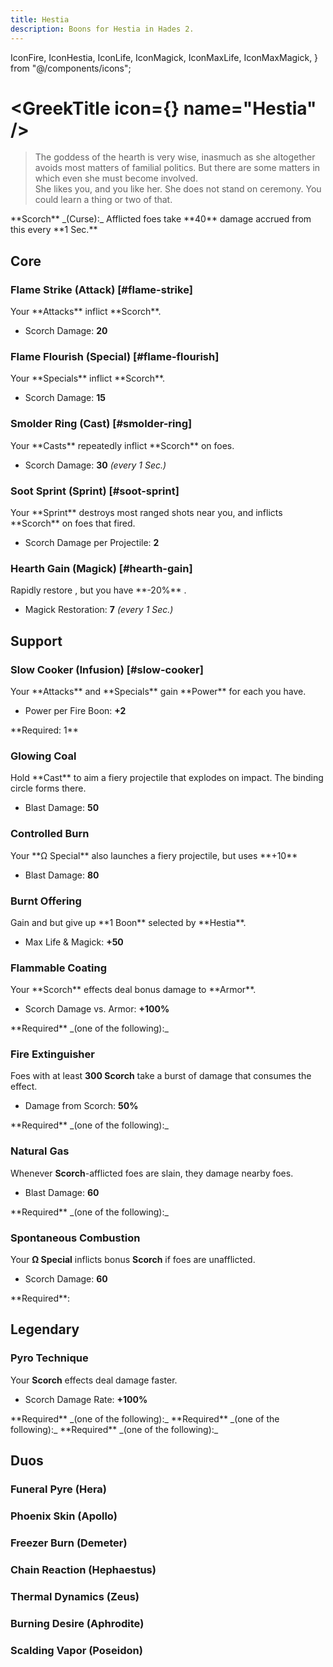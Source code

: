 ```yaml
---
title: Hestia
description: Boons for Hestia in Hades 2.
---
```


  IconFire,
  IconHestia,
  IconLife,
  IconMagick,
  IconMaxLife,
  IconMaxMagick,
} from "@/components/icons";



# <GreekTitle icon={<IconHestia  />} name="Hestia" />

> The goddess of the hearth is very wise, inasmuch as she altogether avoids most matters of familial politics. But there are some matters in which even she must become involved.\
> She likes you, and you like her. She does not stand on ceremony. You could learn a thing or two of that.

<Box className="mt-4">
  **Scorch** _(Curse):_ Afflicted foes take **40** damage accrued from this
  every **1 Sec.**
</Box>

## Core

### Flame Strike (Attack) [#flame-strike]

<BoonTest boon={DbBoons.Hestia.flameStrike}>
Your **Attacks** inflict **Scorch**.

- Scorch Damage: **20**

</BoonTest>

### Flame Flourish (Special) [#flame-flourish]

<BoonTest boon={DbBoons.Hestia.flameFlourish}>
Your **Specials** inflict **Scorch**.

- Scorch Damage: **15**

</BoonTest>

### Smolder Ring (Cast) [#smolder-ring]

<BoonTest boon={DbBoons.Hestia.smolderRing}>
Your **Casts** repeatedly inflict **Scorch** on foes.

- Scorch Damage: **30** _(every 1 Sec.)_

</BoonTest>

### Soot Sprint (Sprint) [#soot-sprint]

<BoonTest boon={DbBoons.Hestia.sootSprint}>
Your **Sprint** destroys most ranged shots near you, and inflicts **Scorch** on foes that fired.

- Scorch Damage per Projectile: **2**

</BoonTest>

### Hearth Gain (Magick) [#hearth-gain]

<BoonTest boon={DbBoons.Hestia.hearthGain}>
Rapidly restore <IconMagick />, but you have **-20%** <IconMaxLife />.

- Magick Restoration: **7** _(every 1 Sec.)_

</BoonTest>

## Support

### <TextHighlight type="infusion">Slow Cooker (Infusion)</TextHighlight> [#slow-cooker]

<BoonTest boon={DbBoons.Hestia.slowCooker}>
Your **Attacks** and **Specials** gain **Power** for each <IconFire /> you have.

- Power per Fire Boon: **+2**

</BoonTest>

<Callout>
  **Required: 1** <IconFire />
</Callout>

### Glowing Coal

<BoonTest boon={DbBoons.Hestia.glowingCoal}>
Hold **Cast** to aim a fiery projectile that explodes on impact. The binding circle forms there.

- Blast Damage: **50**

</BoonTest>

### Controlled Burn

<BoonTest boon={DbBoons.Hestia.controlledBurn}>
Your **Ω Special** also launches a fiery projectile, but uses **+10** <IconMagick />

- Blast Damage: **80**

</BoonTest>

### Burnt Offering

<BoonTest boon={DbBoons.Hestia.burntOffering}>
Gain <IconMaxLife /> and <IconMaxMagick /> but give up **1 Boon** selected by **Hestia**.

- Max Life & Magick: **+50**

</BoonTest>

### Flammable Coating

<BoonTest boon={DbBoons.Hestia.flammableCoating}>
Your **Scorch** effects deal bonus damage to **Armor**.

- Scorch Damage vs. Armor: **+100%**

</BoonTest>

<Callout>
  **Required** _(one of the following):_
  <BoonGrid
    boons={[
      DbBoons.Hestia.flameStrike,
      DbBoons.Hestia.flameFlourish,
      DbBoons.Hestia.smolderRing,
      DbBoons.Hestia.spontaneousCombustion,
    ]}
  />
</Callout>

### Fire Extinguisher

<BoonTest boon={DbBoons.Hestia.fireExtinguisher}>

Foes with at least **300 Scorch** take a burst of damage that consumes the effect.

- Damage from Scorch: **50%**

</BoonTest>

<Callout>
  **Required** _(one of the following):_
  <BoonGrid
    boons={[
      DbBoons.Hestia.flameStrike,
      DbBoons.Hestia.flameFlourish,
      DbBoons.Hestia.smolderRing,
      DbBoons.Hestia.spontaneousCombustion,
    ]}
  />
</Callout>

### Natural Gas

<BoonTest boon={DbBoons.Hestia.naturalGas}>

Whenever **Scorch**-afflicted foes are slain, they damage nearby foes.

- Blast Damage: **60**

</BoonTest>

<Callout>
  **Required** _(one of the following):_
  <BoonGrid
    boons={[
      DbBoons.Hestia.flameStrike,
      DbBoons.Hestia.flameFlourish,
      DbBoons.Hestia.smolderRing,
      DbBoons.Hestia.spontaneousCombustion,
    ]}
  />
</Callout>

### Spontaneous Combustion

<BoonTest boon={DbBoons.Hestia.spontaneousCombustion}>

Your **Ω Special** inflicts bonus **Scorch** if foes are unafflicted.

- Scorch Damage: **60**

</BoonTest>

<Callout>
  **Required**:
  <BoonGrid boons={[DbBoons.Hestia.flameFlourish]} />
</Callout>

## <TextHighlight type="legendary">Legendary</TextHighlight>

### <TextHighlight type="legendary">Pyro Technique</TextHighlight>

<BoonTest boon={DbBoons.Hestia.pyroTechnique}>

Your **Scorch** effects deal damage faster.

- Scorch Damage Rate: **+100%**

</BoonTest>

<Callout>
  **Required** _(one of the following):_
  <BoonGrid
    boons={[
      DbBoons.Hestia.flameStrike,
      DbBoons.Hestia.flameFlourish,
      DbBoons.Hestia.smolderRing,
      DbBoons.Hestia.spontaneousCombustion,
    ]}
  />
</Callout>

<Callout>
  **Required** _(one of the following):_
  <BoonGrid
    boons={[DbBoons.Hestia.naturalGas, DbBoons.Hestia.flammableCoating]}
  />
</Callout>

<Callout>
  **Required** _(one of the following):_
  <BoonGrid
    boons={[DbBoons.Hestia.glowingCoal, DbBoons.Hestia.controlledBurn]}
  />
</Callout>

## <TextHighlight type="duo">Duos</TextHighlight>

### <TextHighlight type="duo">Funeral Pyre</TextHighlight> (Hera)

<FuneralPyre />

### <TextHighlight type="duo">Phoenix Skin</TextHighlight> (Apollo)

<PhoenixSkin />

### <TextHighlight type="duo">Freezer Burn</TextHighlight> (Demeter)

<FreezerBurn />

### <TextHighlight type="duo">Chain Reaction</TextHighlight> (Hephaestus)

<ChainReaction />

### <TextHighlight type="duo">Thermal Dynamics</TextHighlight> (Zeus)

<ThermalDynamics />

### <TextHighlight type="duo">Burning Desire</TextHighlight> (Aphrodite)

<BurningDesire />

### <TextHighlight type="duo">Scalding Vapor</TextHighlight> (Poseidon)

<ScaldingVapor />
